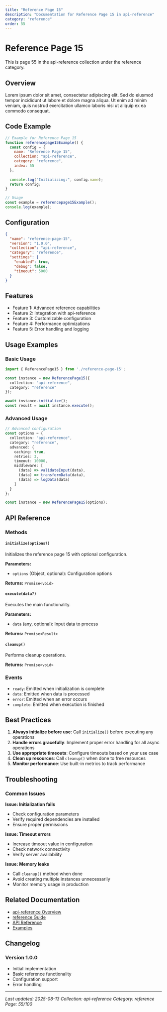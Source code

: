 ```yaml
---
title: "Reference Page 15"
description: "Documentation for Reference Page 15 in api-reference"
category: "reference"
order: 55
---
```


# Reference Page 15

This is page 55 in the api-reference collection under the reference category.

## Overview

Lorem ipsum dolor sit amet, consectetur adipiscing elit. Sed do eiusmod tempor incididunt ut labore et dolore magna aliqua. Ut enim ad minim veniam, quis nostrud exercitation ullamco laboris nisi ut aliquip ex ea commodo consequat.

## Code Example

```javascript
// Example for Reference Page 15
function referencepage15Example() {
  const config = {
    name: "Reference Page 15",
    collection: "api-reference",
    category: "reference",
    index: 55
  };
  
  console.log("Initializing:", config.name);
  return config;
}

// Usage
const example = referencepage15Example();
console.log(example);
```

## Configuration

```json
{
  "name": "reference-page-15",
  "version": "1.0.0",
  "collection": "api-reference",
  "category": "reference",
  "settings": {
    "enabled": true,
    "debug": false,
    "timeout": 5000
  }
}
```

## Features

- Feature 1: Advanced reference capabilities
- Feature 2: Integration with api-reference
- Feature 3: Customizable configuration
- Feature 4: Performance optimizations
- Feature 5: Error handling and logging

## Usage Examples

### Basic Usage

```typescript
import { ReferencePage15 } from './reference-page-15';

const instance = new ReferencePage15({
  collection: "api-reference",
  category: "reference"
});

await instance.initialize();
const result = await instance.execute();
```

### Advanced Usage

```typescript
// Advanced configuration
const options = {
  collection: "api-reference",
  category: "reference",
  advanced: {
    caching: true,
    retries: 3,
    timeout: 10000,
    middleware: [
      (data) => validateInput(data),
      (data) => transformData(data),
      (data) => logData(data)
    ]
  }
};

const instance = new ReferencePage15(options);
```

## API Reference

### Methods

#### `initialize(options?)`

Initializes the reference page 15 with optional configuration.

**Parameters:**
- `options` (Object, optional): Configuration options

**Returns:** `Promise<void>`

#### `execute(data?)`

Executes the main functionality.

**Parameters:**
- `data` (any, optional): Input data to process

**Returns:** `Promise<Result>`

#### `cleanup()`

Performs cleanup operations.

**Returns:** `Promise<void>`

### Events

- `ready`: Emitted when initialization is complete
- `data`: Emitted when data is processed
- `error`: Emitted when an error occurs
- `complete`: Emitted when execution is finished

## Best Practices

1. **Always initialize before use**: Call `initialize()` before executing any operations
2. **Handle errors gracefully**: Implement proper error handling for all async operations
3. **Use appropriate timeouts**: Configure timeouts based on your use case
4. **Clean up resources**: Call `cleanup()` when done to free resources
5. **Monitor performance**: Use built-in metrics to track performance

## Troubleshooting

### Common Issues

**Issue: Initialization fails**
- Check configuration parameters
- Verify required dependencies are installed
- Ensure proper permissions

**Issue: Timeout errors**
- Increase timeout value in configuration
- Check network connectivity
- Verify server availability

**Issue: Memory leaks**
- Call `cleanup()` method when done
- Avoid creating multiple instances unnecessarily
- Monitor memory usage in production

## Related Documentation

- [api-reference Overview](../index)
- [reference Guide](../reference/index)
- [API Reference](../api/index)
- [Examples](../examples/index)

## Changelog

### Version 1.0.0
- Initial implementation
- Basic reference functionality
- Configuration support
- Error handling

---

*Last updated: 2025-08-13*
*Collection: api-reference*
*Category: reference*
*Page: 55/100*
